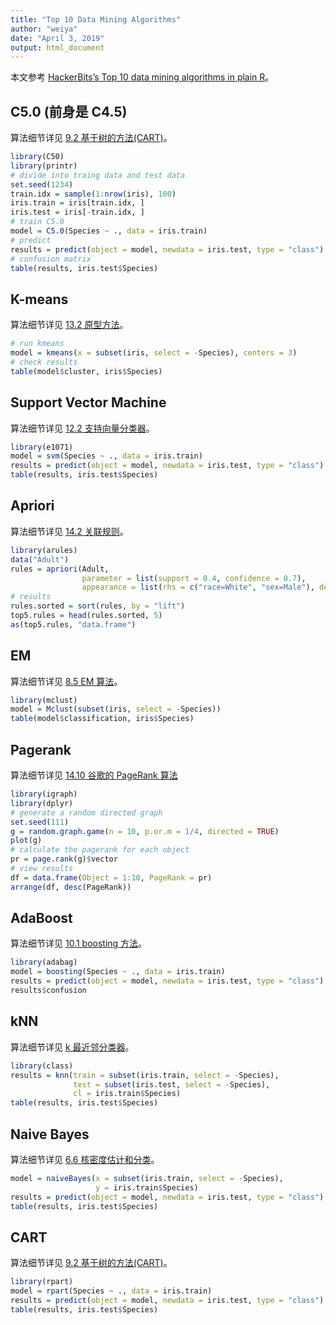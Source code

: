 ```yaml
---
title: "Top 10 Data Mining Algorithms"
author: "weiya"
date: "April 3, 2019"
output: html_document
---
```


本文参考 [HackerBits's Top 10 data mining algorithms in plain R](https://hackerbits.com/data/top-10-data-mining-algorithms-in-plain-r/)。

## C5.0 (前身是 C4.5)

算法细节详见 [9.2 基于树的方法(CART)](https://esl.hohoweiya.xyz/09-Additive-Models-Trees-and-Related-Methods/9.2-Tree-Based-Methods/index.html)。

```r
library(C50)
library(printr)
# divide into traing data and test data
set.seed(1234)
train.idx = sample(1:nrow(iris), 100)
iris.train = iris[train.idx, ]
iris.test = iris[-train.idx, ]
# train C5.0
model = C5.0(Species ~ ., data = iris.train)
# predict
results = predict(object = model, newdata = iris.test, type = "class")
# confusion matrix
table(results, iris.test$Species)
```

## K-means

算法细节详见 [13.2 原型方法](https://esl.hohoweiya.xyz/13-Prototype-Methods-and-Nearest-Neighbors/13.2-Prototype-Methods/index.html)。

```r
# run kmeans
model = kmeans(x = subset(iris, select = -Species), centers = 3)
# check results
table(model$cluster, iris$Species)
```

## Support Vector Machine

算法细节详见 [12.2 支持向量分类器](https://esl.hohoweiya.xyz/12-Support-Vector-Machines-and-Flexible-Discriminants/12.2-The-Support-Vector-Classifier/index.html)。

```r
library(e1071)
model = svm(Species ~ ., data = iris.train)
results = predict(object = model, newdata = iris.test, type = "class")
table(results, iris.test$Species)
```

## Apriori

算法细节详见 [14.2 关联规则](https://esl.hohoweiya.xyz/14-Unsupervised-Learning/14.2-Association-Rules/index.html)。

```r
library(arules)
data("Adult")
rules = apriori(Adult,
                parameter = list(support = 0.4, confidence = 0.7),
                appearance = list(rhs = c("race=White", "sex=Male"), default = "lhs"))
# results
rules.sorted = sort(rules, by = "lift")
top5.rules = head(rules.sorted, 5)
as(top5.rules, "data.frame")
```

## EM

算法细节详见 [8.5 EM 算法](https://esl.hohoweiya.xyz/08-Model-Inference-and-Averaging/8.5-The-EM-Algorithm/index.html)。

```r
library(mclust)
model = Mclust(subset(iris, select = -Species))
table(model$classification, iris$Species)
```

## Pagerank

算法细节详见 [14.10 谷歌的 PageRank 算法](https://esl.hohoweiya.xyz/14-Unsupervised-Learning/14.10-The-Google-PageRank-Algorithm/index.html)

```r
library(igraph)
library(dplyr)
# generate a random directed graph
set.seed(111)
g = random.graph.game(n = 10, p.or.m = 1/4, directed = TRUE)
plot(g)
# calculate the pagerank for each object
pr = page.rank(g)$vector
# view results
df = data.frame(Object = 1:10, PageRank = pr)
arrange(df, desc(PageRank))
```

## AdaBoost

算法细节详见 [10.1 boosting 方法](https://esl.hohoweiya.xyz/10-Boosting-and-Additive-Trees/10.1-Boosting-Methods/index.html)。

```r
library(adabag)
model = boosting(Species ~ ., data = iris.train)
results = predict(object = model, newdata = iris.test, type = "class")
results$confusion
```

## kNN

算法细节详见 [k 最近邻分类器](https://esl.hohoweiya.xyz/13-Prototype-Methods-and-Nearest-Neighbors/13.3-k-Nearest-Neighbor-Classifiers/index.html)。

```r
library(class)
results = knn(train = subset(iris.train, select = -Species),
              test = subset(iris.test, select = -Species),
              cl = iris.train$Species)
table(results, iris.test$Species)
```

## Naive Bayes

算法细节详见 [6.6 核密度估计和分类](https://esl.hohoweiya.xyz/06-Kernel-Smoothing-Methods/6.6-Kernel-Density-Estimation-and-Classification/index.html)。

```r
model = naiveBayes(x = subset(iris.train, select = -Species), 
                   y = iris.train$Species)
results = predict(object = model, newdata = iris.test, type = "class")
table(results, iris.test$Species)
```

## CART

算法细节详见 [9.2 基于树的方法(CART)](https://esl.hohoweiya.xyz/09-Additive-Models-Trees-and-Related-Methods/9.2-Tree-Based-Methods/index.html)。

```r
library(rpart)
model = rpart(Species ~ ., data = iris.train)
results = predict(object = model, newdata = iris.test, type = "class")
table(results, iris.test$Species)
```